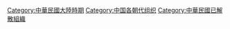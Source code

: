[[Category:中華民國大陸時期|Category:中華民國大陸時期]]
[[Category:中国各朝代组织|Category:中国各朝代组织]]
[[Category:中華民國已解散組織|Category:中華民國已解散組織]]